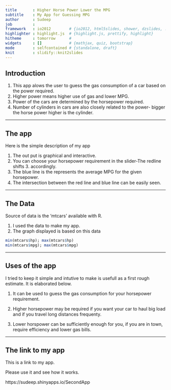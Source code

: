 ```yaml
---
title       : Higher Horse Power Lower the MPG
subtitle    : My App for Guessing MPG
author      : Sudeep
job         : 
framework   : io2012        # {io2012, html5slides, shower, dzslides, ...}
highlighter : highlight.js  # {highlight.js, prettify, highlight}
hitheme     : tomorrow      # 
widgets     : []            # {mathjax, quiz, bootstrap}
mode        : selfcontained # {standalone, draft}
knit        : slidify::knit2slides
---
```


## Introduction

1. This app alows the user to guess the gas consumption of a car based on the power required.
2. Higher power means higher use of gas and lower MPG.
3. Power of the cars are determined by the horsepower required.
4. Number of cylinders in cars are also closely related to the power- bigger the horse power higher is the cylinder.

--- 

## The app

Here is the simple description of my app

1.  The out put is graphical and interactive.
2.  You can choose your horsepower requirement in the slider-The redline shifts 3.  accordingly.
4.   The blue line is the represents the average MPG for the given horsepower.
5.   The intersection between the red line and blue line can be easily seen.


---

## The Data


Source of data is the 'mtcars' available with R.

1.  I used the data to make my app.
2.  The graph displayed is based on this data
```r
min(mtcars$hp); max(mtcars$hp) 
min(mtcars$mpg); max(mtcars$mpg) 
```

---

## Uses of the app

I tried to keep it simple and intutive to make is usefull as a first rough estimate. It is elaborated below.


1.  It can be used to guess the gas consumption for your horsepower requirement.

2.  Higher horsepower may be required if you want your car to haul big load and if you travel long distances frequenty.

3. Lower horspower can be sufficiently enough for you, if you are in town, require efficiency and lower gas bills.



----
## The link to my app

This is a link to my app.


Please use it and see how it works.



https://sudeep.shinyapps.io/SecondApp





